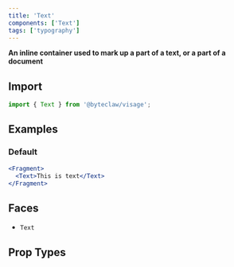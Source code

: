 ```yaml
---
title: 'Text'
components: ['Text']
tags: ['typography']
---
```


**An inline container used to mark up a part of a text, or a part of a document**

## Import

```js transpile=false
import { Text } from '@byteclaw/visage';
```

## Examples

### Default

```jsx live
<Fragment>
  <Text>This is text</Text>
</Fragment>
```

## Faces

- `Text`

## Prop Types

<PropTypes component="Text" />
